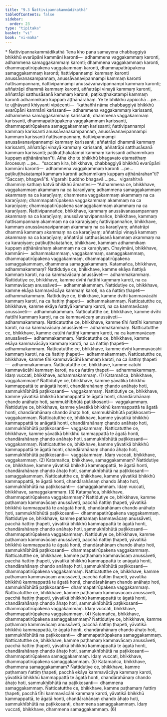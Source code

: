```yaml
---
title: "9.3 Ñattivipannakammādikathā"
tableOfContents: false
sidebar:
  order: 23
type: "tipitaka"
basket: "vi"
book: "vi-maha"
---
```



<DynamicBreadcrumb />

<Paragraph type="center" book="vi-maha">
* Ñattivipannakammādikathā
</Paragraph>

<Division number="385" book="vi-maha">

<Paragraph number="1786" book="vi-maha">
Tena kho pana samayena chabbaggiyā bhikkhū evarūpāni kammāni karonti—  adhammena vaggakammaṃ karonti, adhammena samaggakammaṃ karonti; dhammena vaggakammaṃ karonti, dhammapatirūpakena vaggakammaṃ karonti, dhammapatirūpakena samaggakammaṃ karonti; ñattivipannampi kammaṃ karonti anussāvanasampannaṃ, anussāvanavipannampi kammaṃ karonti ñattisampannaṃ, ñattivipannampi anussāvanavipannampi kammaṃ karonti; aññatrāpi dhammā kammaṃ karonti, aññatrāpi vinayā kammaṃ karonti, aññatrāpi satthusāsanā kammaṃ karonti; paṭikuṭṭhakatampi kammaṃ karonti adhammikaṃ kuppaṃ aṭṭhānārahaṃ.
</Paragraph>

<Paragraph number="1787" book="vi-maha">
Ye te bhikkhū appicchā …pe…  te ujjhāyanti khiyyanti vipācenti—  “kathañhi nāma chabbaggiyā bhikkhū evarūpāni kammāni karissanti—  adhammena vaggakammaṃ karissanti, adhammena samaggakammaṃ karissanti; dhammena vaggakammaṃ karissanti, dhammapatirūpakena vaggakammaṃ karissanti, dhammapatirūpakena samaggakammaṃ karissanti; ñattivipannampi kammaṃ karissanti anussāvanasampannaṃ, anussāvanavipannampi kammaṃ karissanti ñattisampannaṃ, ñattivipannampi anussāvanavipannampi kammaṃ karissanti; aññatrāpi dhammā kammaṃ karissanti, aññatrāpi vinayā kammaṃ karissanti, aññatrāpi satthusāsanā kammaṃ karissanti; paṭikuṭṭhakatampi kammaṃ karissanti adhammikaṃ kuppaṃ aṭṭhānārahan”ti.
</Paragraph>

<Paragraph number="1788" book="vi-maha">
Atha kho te bhikkhū bhagavato etamatthaṃ ārocesuṃ …pe…  “saccaṃ kira, bhikkhave, chabbaggiyā bhikkhū evarūpāni kammāni karonti—  adhammena vaggakammaṃ karonti …pe…  paṭikuṭṭhakatampi kammaṃ karonti adhammikaṃ kuppaṃ aṭṭhānārahan”ti? “Saccaṃ, bhagavā”ti. Vigarahi buddho bhagavā …pe…  vigarahitvā dhammiṃ kathaṃ katvā bhikkhū āmantesi—
</Paragraph>

</Division>
<Division number="386" book="vi-maha">

<Paragraph number="1789" book="vi-maha">
“Adhammena ce, bhikkhave, vaggakammaṃ akammaṃ na ca karaṇīyaṃ; adhammena samaggakammaṃ akammaṃ na ca karaṇīyaṃ; dhammena vaggakammaṃ akammaṃ na ca karaṇīyaṃ; dhammapatirūpakena vaggakammaṃ akammaṃ na ca karaṇīyaṃ; dhammapatirūpakena samaggakammaṃ akammaṃ na ca karaṇīyaṃ. Ñattivipannañce, bhikkhave, kammaṃ anussāvanasampannaṃ akammaṃ na ca karaṇīyaṃ; anussāvanavipannañce, bhikkhave, kammaṃ ñattisampannaṃ akammaṃ na ca karaṇīyaṃ; ñattivipannañce, bhikkhave, kammaṃ anussāvanavipannaṃ akammaṃ na ca karaṇīyaṃ; aññatrāpi dhammā kammaṃ akammaṃ na ca karaṇīyaṃ; aññatrāpi vinayā kammaṃ akammaṃ na ca karaṇīyaṃ; aññatrāpi satthusāsanā kammaṃ akammaṃ na ca karaṇīyaṃ; paṭikuṭṭhakatañce, bhikkhave, kammaṃ adhammikaṃ kuppaṃ aṭṭhānārahaṃ akammaṃ na ca karaṇīyaṃ.
</Paragraph>

</Division>
<Division number="387" book="vi-maha">

<Paragraph number="1790" book="vi-maha">
Chayimāni, bhikkhave, kammāni—  adhammakammaṃ, vaggakammaṃ, samaggakammaṃ, dhammapatirūpakena vaggakammaṃ, dhammapatirūpakena samaggakammaṃ, dhammena samaggakammaṃ.
</Paragraph>

<Paragraph number="1791" book="vi-maha">
Katamañca, bhikkhave, adhammakammaṃ? Ñattidutiye ce, bhikkhave, kamme ekāya ñattiyā kammaṃ karoti, na ca kammavācaṃ anussāveti—  adhammakammaṃ. Ñattidutiye ce, bhikkhave, kamme dvīhi ñattīhi kammaṃ karoti, na ca kammavācaṃ anussāveti—  adhammakammaṃ. Ñattidutiye ce, bhikkhave, kamme ekāya kammavācāya kammaṃ karoti, na ca ñattiṃ ṭhapeti—  adhammakammaṃ. Ñattidutiye ce, bhikkhave, kamme dvīhi kammavācāhi kammaṃ karoti, na ca ñattiṃ ṭhapeti—  adhammakammaṃ. Ñatticatutthe ce, bhikkhave, kamme ekāya ñattiyā kammaṃ karoti, na ca kammavācaṃ anussāveti—  adhammakammaṃ. Ñatticatutthe ce, bhikkhave, kamme dvīhi ñattīhi kammaṃ karoti, na ca kammavācaṃ anussāveti—  adhammakammaṃ. Ñatticatutthe ce, bhikkhave, kamme tīhi ñattīhi kammaṃ karoti, na ca kammavācaṃ anussāveti—  adhammakammaṃ. Ñatticatutthe ce, bhikkhave, kamme catūhi ñattīhi kammaṃ karoti, na ca kammavācaṃ anussāveti—  adhammakammaṃ. Ñatticatutthe ce, bhikkhave, kamme ekāya kammavācāya kammaṃ karoti, na ca ñattiṃ ṭhapeti—  adhammakammaṃ. Ñatticatutthe ce, bhikkhave, kamme dvīhi kammavācāhi kammaṃ karoti, na ca ñattiṃ ṭhapeti—  adhammakammaṃ. Ñatticatutthe ce, bhikkhave, kamme tīhi kammavācāhi kammaṃ karoti, na ca ñattiṃ ṭhapeti—  adhammakammaṃ. Ñatticatutthe ce, bhikkhave, kamme catūhi kammavācāhi kammaṃ karoti, na ca ñattiṃ ṭhapeti—  adhammakammaṃ. Idaṃ vuccati, bhikkhave, adhammakammaṃ. (1)
</Paragraph>

<Paragraph number="1792" book="vi-maha">
Katamañca, bhikkhave, vaggakammaṃ? Ñattidutiye ce, bhikkhave, kamme yāvatikā bhikkhū kammappattā te anāgatā honti, chandārahānaṃ chando anāhaṭo hoti, sammukhībhūtā paṭikkosanti—  vaggakammaṃ. Ñattidutiye ce, bhikkhave, kamme yāvatikā bhikkhū kammappattā te āgatā honti, chandārahānaṃ chando anāhaṭo hoti, sammukhībhūtā paṭikkosanti—  vaggakammaṃ. Ñattidutiye ce, bhikkhave, kamme yāvatikā bhikkhū kammappattā te āgatā honti, chandārahānaṃ chando āhaṭo hoti, sammukhībhūtā paṭikkosanti—  vaggakammaṃ. Ñatticatutthe ce, bhikkhave, kamme yāvatikā bhikkhū kammappattā te anāgatā honti, chandārahānaṃ chando anāhaṭo hoti, sammukhībhūtā paṭikkosanti—  vaggakammaṃ. Ñatticatutthe ce, bhikkhave, kamme yāvatikā bhikkhū kammappattā te āgatā honti, chandārahānaṃ chando anāhaṭo hoti, sammukhībhūtā paṭikkosanti—  vaggakammaṃ. Ñatticatutthe ce, bhikkhave, kamme yāvatikā bhikkhū kammappattā te āgatā honti, chandārahānaṃ chando āhaṭo hoti, sammukhībhūtā paṭikkosanti—  vaggakammaṃ. Idaṃ vuccati, bhikkhave, vaggakammaṃ. (2)
</Paragraph>

<Paragraph number="1793" book="vi-maha">
Katamañca, bhikkhave, samaggakammaṃ? Ñattidutiye ce, bhikkhave, kamme yāvatikā bhikkhū kammappattā, te āgatā honti, chandārahānaṃ chando āhaṭo hoti, sammukhībhūtā na paṭikkosanti—  samaggakammaṃ. Ñatticatutthe ce, bhikkhave, kamme yāvatikā bhikkhū kammappattā, te āgatā honti, chandārahānaṃ chando āhaṭo hoti, sammukhībhūtā na paṭikkosanti—  samaggakammaṃ. Idaṃ vuccati, bhikkhave, samaggakammaṃ. (3)
</Paragraph>

<Paragraph number="1794" book="vi-maha">
Katamañca, bhikkhave, dhammapatirūpakena vaggakammaṃ? Ñattidutiye ce, bhikkhave, kamme paṭhamaṃ kammavācaṃ anussāveti, pacchā ñattiṃ ṭhapeti, yāvatikā bhikkhū kammappattā te anāgatā honti, chandārahānaṃ chando anāhaṭo hoti, sammukhībhūtā paṭikkosanti—  dhammapatirūpakena vaggakammaṃ. Ñattidutiye ce, bhikkhave, kamme paṭhamaṃ kammavācaṃ anussāveti, pacchā ñattiṃ ṭhapeti, yāvatikā bhikkhū kammappattā te āgatā honti, chandārahānaṃ chando anāhaṭo hoti, sammukhībhūtā paṭikkosanti—  dhammapatirūpakena vaggakammaṃ. Ñattidutiye ce, bhikkhave, kamme paṭhamaṃ kammavācaṃ anussāveti, pacchā ñattiṃ ṭhapeti, yāvatikā bhikkhū kammappattā te āgatā honti, chandārahānaṃ chando āhaṭo hoti, sammukhībhūtā paṭikkosanti—  dhammapatirūpakena vaggakammaṃ. Ñatticatutthe ce, bhikkhave, kamme paṭhamaṃ kammavācaṃ anussāveti, pacchā ñattiṃ ṭhapeti, yāvatikā bhikkhū kammappattā te anāgatā honti, chandārahānaṃ chando anāhaṭo hoti, sammukhībhūtā paṭikkosanti—  dhammapatirūpakena vaggakammaṃ. Ñatticatutthe ce, bhikkhave, kamme paṭhamaṃ kammavācaṃ anussāveti, pacchā ñattiṃ ṭhapeti, yāvatikā bhikkhū kammappattā te āgatā honti, chandārahānaṃ chando anāhaṭo hoti, sammukhībhūtā paṭikkosanti—  dhammapatirūpakena vaggakammaṃ. Ñatticatutthe ce, bhikkhave, kamme paṭhamaṃ kammavācaṃ anussāveti, pacchā ñattiṃ ṭhapeti, yāvatikā bhikkhū kammappattā te āgatā honti, chandārahānaṃ chando āhaṭo hoti, sammukhībhūtā paṭikkosanti—  dhammapatirūpakena vaggakammaṃ. Idaṃ vuccati, bhikkhave, dhammapatirūpakena vaggakammaṃ. (4)
</Paragraph>

<Paragraph number="1795" book="vi-maha">
Katamañca, bhikkhave, dhammapatirūpakena samaggakammaṃ? Ñattidutiye ce, bhikkhave, kamme paṭhamaṃ kammavācaṃ anussāveti, pacchā ñattiṃ ṭhapeti, yāvatikā bhikkhū kammappattā, te āgatā honti, chandārahānaṃ chando āhaṭo hoti, sammukhībhūtā na paṭikkosanti—  dhammapatirūpakena samaggakammaṃ. Ñatticatutthe ce, bhikkhave, kamme paṭhamaṃ kammavācaṃ anussāveti, pacchā ñattiṃ ṭhapeti, yāvatikā bhikkhū kammappattā te āgatā honti, chandārahānaṃ chando āhaṭo hoti, sammukhībhūtā na paṭikkosanti—  dhammapatirūpakena samaggakammaṃ. Idaṃ vuccati, bhikkhave, dhammapatirūpakena samaggakammaṃ. (5)
</Paragraph>

<Paragraph number="1796" book="vi-maha">
Katamañca, bhikkhave, dhammena samaggakammaṃ? Ñattidutiye ce, bhikkhave, kamme paṭhamaṃ ñattiṃ ṭhapeti, pacchā ekāya kammavācāya kammaṃ karoti, yāvatikā bhikkhū kammappattā te āgatā honti, chandārahānaṃ chando āhaṭo hoti, sammukhībhūtā na paṭikkosanti—  dhammena samaggakammaṃ. Ñatticatutthe ce, bhikkhave, kamme paṭhamaṃ ñattiṃ ṭhapeti, pacchā tīhi kammavācāhi kammaṃ karoti, yāvatikā bhikkhū kammappattā, te āgatā honti, chandārahānaṃ chando āhaṭo hoti, sammukhībhūtā na paṭikkosanti, dhammena samaggakammaṃ. Idaṃ vuccati, bhikkhave, dhammena samaggakammaṃ. (6)
</Paragraph>
</Division>